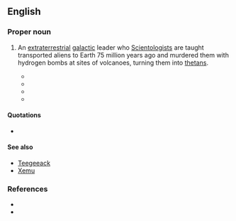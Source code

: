 {{also|xenu}}
==English==
{{wikipedia}}
{{wikiquote}}
{{commonscat}}
{{wikisource|Memorandum Opinion on Religious Technology Center's And Arnaldo Lerma's Motions For Summary Judgment}}

===Proper noun===
{{en-proper noun}}

# {{lb|en|Scientology}} An [[extraterrestrial]] [[galactic]] leader who [[Scientologist]]s are taught transported aliens to Earth 75 million years ago and murdered them with hydrogen bombs at sites of volcanoes, turning them into [[thetan]]s.
#* {{quote-book|lang=en|year=2007|author=Una McGovern|title=Chambers Dictionary of the Unexplained|url=http://www.amazon.com/Chambers-Dictionary-Unexplained-Una-McGovern/dp/0550102159|isbn=0550102159|publisher=Chambers|page=607|passage=At the heart of Scientology’s belief system is the story of a galactic dictator called '''Xenu''' who, 76 million years ago, imprisoned the billions of people of the 75 planets of the Galactic Federation in volcanoes on Earth and dropped H-bombs on them. This traumatic event separated the thetans from their bodies. These deeply troubled thetans attach themselves in their millions to humans today; and are responsible for illness, perversion and many of the other problems of the human race. Advanced levels of auditing can help Scientologists to rid themselves of these ‘body thetans’.}}
#* {{quote-book|lang=en|year=2008|author=Michael Streeter|title=Behind Closed Doors: The Power and Influence of Secret Societies|publisher=New Holland Publishers|url=|isbn=|page=219|passage=That incident, the story of '''Xenu''', is an extremely important incident theologically, because it explains why everyone is infested with body thetans here on earth. It is a serious event considered to have happened.}}
#* {{quote-book|lang=en|year=2011|author=Janet Reitman|title=[[w:Inside Scientology: The Story of America's Most Secretive Religion|Inside Scientology: The Story of America's Most Secretive Religion]]|publisher=Houghton Mifflin|url=|isbn=|page=100|passage=More than a few Scientologists read the '''Xenu''' story as “a bizarre science fiction story,” as one former member described it. But fearing they'd be denounced for doubting Hubbard's teachings—to do so would be a thought crime — they held their tongue.}}
#* {{quote-book|lang=en|year=2011|author=Hugh B. Urban|title=[[w:The Church of Scientology: A History of a New Religion|The Church of Scientology: A History of a New Religion]]|publisher=Princeton University Press|url=|isbn=|page=103|passage=A more elaborate version of the '''Xenu'''/Xemu story appears in a lecture attributed to Hubbard from September 1968, also now widely available online.}}

====Quotations====
* {{seemoreCites|lang=en}}

====See also====
* [[Teegeeack]]
* [[Xemu]]

===References===
* {{cite-journal|authorlink=Leonie Brinkema|first=Leonie|last=Brinkema|title=[[s:Memorandum Opinion on Religious Technology Center's And Arnaldo Lerma's Motions For Summary Judgment|Memorandum Opinion on Religious Technology Center's And Arnaldo Lerma's Motions For Summary Judgment]]|url=http://en.wikisource.org/wiki/Memorandum_Opinion_on_Religious_Technology_Center%27s_And_Arnaldo_Lerma%27s_Motions_For_Summary_Judgment|publisher=[[w:United States District Court for the Eastern District of Virginia|United States District Court for the Eastern District of Virginia]]|journal=Religious Technology Center v. Lerma|date=October 4, 1996}}
* {{cite-journal|last=Kent|first=Stephen A.|authorlink=Stephen A. Kent|url=http://www.solitarytrees.net/pubs/skent/creation.htm|journal=Religious Studies and Theology|volume=18|issue=2|date=December 1999|pages=97-126|title=The Creation of 'Religious' Scientology|accessdate=1 February 2012|archiveurl=https://web.archive.org/web/20050208092739/http://solitarytrees.net/pubs/skent/creation.htm|archivedate=8 February 2005}}